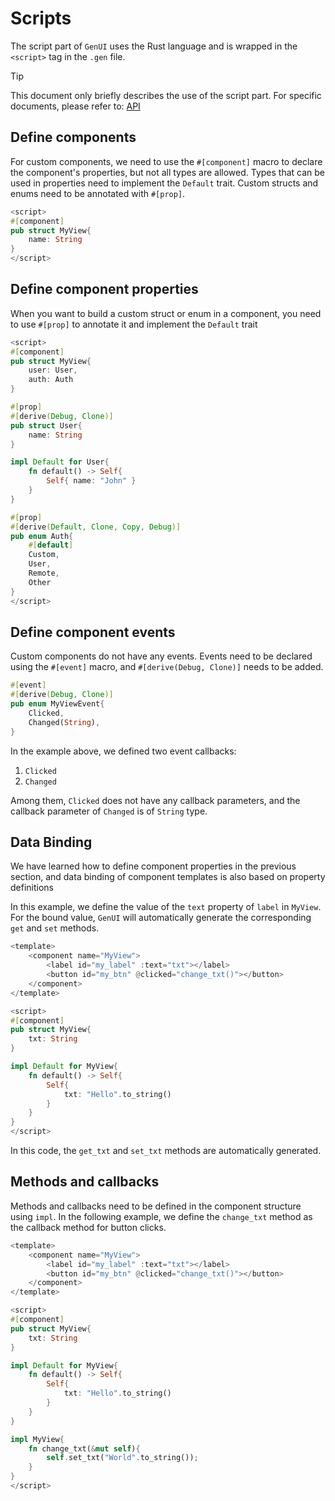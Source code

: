 # Scripts

The script part of `GenUI` uses the Rust language and is wrapped in the `<script>` tag in the `.gen` file.

> [!TIP]
>
> This document only briefly describes the use of the script part. For specific documents, please refer to: [API](/zh/api/index)

## Define components

For custom components, we need to use the `#[component]` macro to declare the component's properties, but not all types are allowed. Types that can be used in properties need to implement the `Default` trait.
Custom structs and enums need to be annotated with `#[prop]`.

```rust
<script>
#[component]
pub struct MyView{
    name: String
}
</script>
```

## Define component properties

When you want to build a custom struct or enum in a component, you need to use `#[prop]` to annotate it and implement the `Default` trait

```rust
<script>
#[component]
pub struct MyView{
    user: User,
    auth: Auth
}

#[prop]
#[derive(Debug, Clone)]
pub struct User{
    name: String
}

impl Default for User{
    fn default() -> Self{
        Self{ name: "John" }
    }
}

#[prop]
#[derive(Default, Clone, Copy, Debug)]
pub enum Auth{
    #[default]
    Custom,
    User,
    Remote,
    Other
}
</script>
```

## Define component events

Custom components do not have any events. Events need to be declared using the `#[event]` macro, and `#[derive(Debug, Clone)]` needs to be added.

```rust
#[event]
#[derive(Debug, Clone)]
pub enum MyViewEvent{
    Clicked,
    Changed(String),
}
```

In the example above, we defined two event callbacks:

1. `Clicked`
2. `Changed`

Among them, `Clicked` does not have any callback parameters, and the callback parameter of `Changed` is of `String` type.

## Data Binding

We have learned how to define component properties in the previous section, and data binding of component templates is also based on property definitions

In this example, we define the value of the `text` property of `label` in `MyView`. For the bound value, `GenUI` will automatically generate the corresponding `get` and `set` methods.

```rust
<template>
    <component name="MyView">
        <label id="my_label" :text="txt"></label>
        <button id="my_btn" @clicked="change_txt()"></button>
    </component>
</template>

<script>
#[component]
pub struct MyView{
    txt: String
}

impl Default for MyView{
    fn default() -> Self{
        Self{
            txt: "Hello".to_string()
        }
    }
}
</script>
```

In this code, the `get_txt` and `set_txt` methods are automatically generated.

## Methods and callbacks

Methods and callbacks need to be defined in the component structure using `impl`. In the following example, we define the `change_txt` method as the callback method for button clicks.
```rust
<template>
    <component name="MyView">
        <label id="my_label" :text="txt"></label>
        <button id="my_btn" @clicked="change_txt()"></button>
    </component>
</template>

<script>
#[component]
pub struct MyView{
    txt: String
}

impl Default for MyView{
    fn default() -> Self{
        Self{
            txt: "Hello".to_string()
        }
    }
}

impl MyView{
    fn change_txt(&mut self){
        self.set_txt("World".to_string());
    }
}
</script>
```